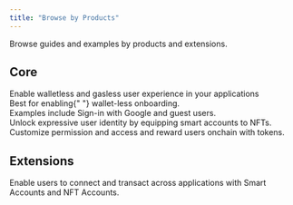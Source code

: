 ```yaml
---
title: "Browse by Products"
---
```


Browse guides and examples by products and extensions.

## Core

<CardGroup cols={2}>
  <Card
    title="Smart Accounts"
    icon="id-badge"
    iconType="solid"
    href="/accounts/smart-accounts/overview"
  >
    <div style={{ paddingTop: "8px", fontSize: "14px" }}>
      Enable walletless and gasless user experience in your applications
    </div>
  </Card>
  <Card
    title="Cloud Wallets"
    icon="key"
    iconType="solid"
    href="/accounts/cloud-wallets/overview"
  >
    <div style={{ paddingTop: "8px", fontSize: "14px" }}>
      Best for enabling{" "}
      <span style={{ fontWeight: "bold" }}>wallet-less onboarding</span>.
    </div>
    <div style={{ paddingTop: "4px", fontSize: "14px" }}>
      Examples include Sign-in with Google and guest users.
    </div>
  </Card>
  <Card
    title="NFT Accounts"
    icon="image"
    iconType="solid"
    href="/accounts/nft-accounts/overview"
  >
    <div style={{ paddingTop: "8px", fontSize: "14px" }}>
      Unlock expressive user identity by equipping smart accounts to NFTs.
    </div>
  </Card>
  <Card
    title="Tokens"
    icon="tag"
    iconType="solid"
    href="/tokens/why-tokens"
  >
    <div style={{ paddingTop: "8px", fontSize: "14px" }}>
      Customize permission and access and reward users onchain with tokens.
    </div>
  </Card>
</CardGroup>

## Extensions
<CardGroup cols={2}>
  <Card
    title="Portal"
    icon="ufo"
    iconType="solid"
    href="/extensions/portal/overview"
  >
    <div style={{ paddingTop: "8px", fontSize: "14px" }}>
      Enable users to connect and transact across applications with Smart Accounts and NFT Accounts.
    </div>
  </Card>
</CardGroup>
